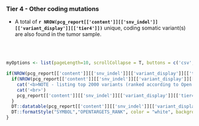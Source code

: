 ### Tier 4 - Other coding mutations

- A total of __`r NROW(pcg_report[['content']][['snv_indel']][['variant_display']][['tier4']])`__ unique, coding somatic variant(s) are also found in the tumor sample.

<br><br>
```r

myOptions <- list(pageLength=10, scrollCollapse = T, buttons = c('csv','excel'),dom = 'Bfrtip')

if(NROW(pcg_report[['content']][['snv_indel']][['variant_display']][['tier4']]) > 0){
  if(NROW(pcg_report[['content']][['snv_indel']][['variant_display']][['tier4']]) > 2000){
    cat('<b>NOTE - listing top 2000 variants (ranked according to Open Targets phenotype association score)</b><br>',sep="\n")
    cat('<br>')
    pcg_report[['content']][['snv_indel']][['variant_display']][['tier4']] <- head(pcg_report[['content']][['snv_indel']][['variant_display']][['tier4']], 2000)
  }
  DT::datatable(pcg_report[['content']][['snv_indel']][['variant_display']][['tier4']], options = myOptions, escape=F, extensions = c("Buttons","Responsive")) %>%
  DT::formatStyle("SYMBOL","OPENTARGETS_RANK", color = "white", backgroundColor = DT::styleInterval(pcg_report[['content']][['report_display_config']][['opentargets_rank']][['breaks']], pcg_report[['content']][['report_display_config']][['opentargets_rank']][['colors']]))
}

```
<br><br>
